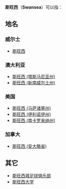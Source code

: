 '''斯旺西'''（'''Swansea'''）可以指：

==地名==
===威尔士===
*[[斯旺西|斯旺西]]

===澳大利亚===
*[[斯旺西_(塔斯马尼亚州)|斯旺西 (塔斯马尼亚州)]]
*[[斯旺西_(新南威尔士州)|斯旺西 (新南威尔士州)]]

===美国===
*[[斯旺西_(马萨诸塞州)|斯旺西 (马萨诸塞州)]]
*[[斯旺西_(伊利诺伊州)|斯旺西 (伊利诺伊州)]]
*[[斯旺西_(南卡罗来纳州)|斯旺西 (南卡罗来纳州)]]

===加拿大===
*[[斯旺西_(安大略省)|斯旺西 (安大略省)]]

==其它==
*[[斯旺西城足球俱乐部|斯旺西城足球俱乐部]]
*[[斯旺西大学|斯旺西大学]]
{{disambig|S|Cat=三字译名消歧义}}